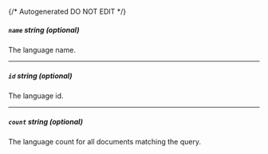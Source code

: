 {/* Autogenerated DO NOT EDIT  */}
##### `name` _string (optional)_
The language name.

---
##### `id` _string (optional)_
The language id.

---
##### `count` _string (optional)_
The language count for all documents matching the query.


